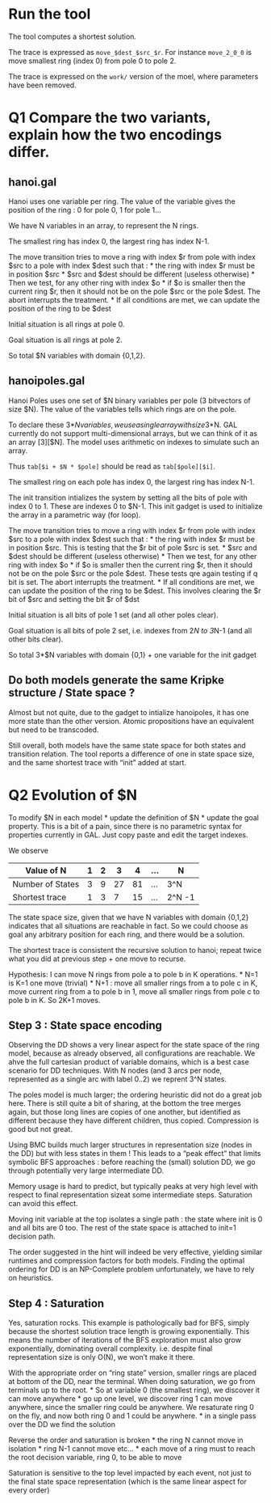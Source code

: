 # Run the tool

The tool computes a shortest solution.

The trace is expressed as `move_$dest_$src_$r`.
For instance `move_2_0_0` is move smallest ring (index 0) from pole 0 to pole 2.

The trace is expressed on the `work/` version of the moel, where parameters have been removed.

# Q1 Compare the two variants, explain how the two encodings differ.

## hanoi.gal

Hanoi uses one variable per ring.
The value of the variable gives the position of the ring : 0 for pole 0, 1 for pole 1...

We have N variables in an array, to represent the N rings.

The smallest ring has index 0, the largest ring has index N-1.

The move transition tries to move a ring with index $r from pole with index $src to a pole with index $dest such that :
* the ring with index $r must be in position $src
* $src and $dest should be different (useless otherwise)
* Then we test, for any other ring with index $o
  * if $o is smaller then the current ring $r, then it should not be on the pole $src or the pole $dest. The abort interrupts the treatment.
* If all conditions are met, we can update the position of the ring to be $dest

Initial situation is all rings at pole 0.

Goal situation is all rings at pole 2.

So total $N variables with domain {0,1,2}.

## hanoipoles.gal

Hanoi Poles uses one set of $N binary variables per pole (3 bitvectors of size $N).
The value of the variables tells which rings are on the pole. 

To declare these 3*$N variables, we use a single array with size 3*$N.
GAL currently do not support multi-dimensional arrays, but we can think of it as an array [3][$N]. 
The model uses arithmetic on indexes to simulate such an array.

Thus `tab[$i + $N * $pole]` should be read as `tab[$pole][$i]`.

The smallest ring on each pole has index 0, the largest ring has index N-1.

The init transition intializes the system by setting all the bits of pole with index 0 to 1.
These are indexes 0 to $N-1.
This init gadget is used to initialize the array in a parametric way (for loop).

The move transition tries to move a ring with index $r from pole with index $src to a pole with index $dest such that :
* the ring with index $r must be in position $src. This is testing that the $r bit of pole $src is set.
* $src and $dest should be different (useless otherwise)
* Then we test, for any other ring with index $o
  * if $o is smaller then the current ring $r, then it should not be on the pole $src or the pole $dest. These tests qre again testing if q bit is set. The abort interrupts the treatment.
* If all conditions are met, we can update the position of the ring to be $dest. This involves clearing the $r bit of $src and setting the bit $r of $dst

Initial situation is all bits of pole 1 set (and all other poles clear).

Goal situation is all bits of pole 2 set, i.e. indexes from 2*N to 3*N-1 (and all other bits clear).

So total 3*$N variables with domain {0,1} + one variable for the init gadget

## Do both models generate the same Kripke structure / State space ?

Almost but not quite, due to the gadget to intialize hanoipoles, it has one more state than the other version.
Atomic propositions have an equivalent but need to be transcoded.

Still overall, both models have the same state space for both states and transition relation.
The tool reports a difference of one in state space size, and the same shortest trace with "init" added at start.

# Q2 Evolution of $N

To modify $N in each model
* update the definition of $N
* update the goal property. This is a bit of a pain, since there is no parametric syntax for properties currently in GAL. Just copy paste and edit the target indexes.

We observe

Value of N | 1 | 2 | 3 | 4 | ... | N
---|---|---|---|---|---|---
Number of States | 3 | 9 | 27 | 81 | ...| 3^N
Shortest trace | 1 | 3 | 7 | 15 | ...| 2^N -1

The state space size, given that we have N variables with domain {0,1,2} indicates that all situations are reachable in fact.
So we could choose as goal any arbitrary position for each ring, and there would be a solution.

The shortest trace is consistent the recursive solution to hanoi; repeat twice what you did at previous step + one move to recurse.

Hypothesis: I can move N rings from pole a to pole b in K operations.
* N=1 is K=1 one move (trivial)
* N+1 : move all smaller rings from a to pole c in K, move current ring from a to pole b in 1, move all smaller rings from pole c to pole b in K. So 2K+1 moves.

## Step 3 : State space encoding

Observing the DD shows a very linear aspect for the state space of the ring model, because as already observed, all configurations are reachable. We ahve the full cartesian product of variable domains, which is a best case scenario for DD techniques. With N nodes (and 3 arcs per node, represented as a single arc with label 0..2) we reprent 3^N states.

The poles model is much larger; the ordering heuristic did not do a great job here. There is still quite a bit of sharing, at the bottom the tree merges again, but those long lines are copies of one another, but identified as different because they have different children, thus copied. Compression is good but not great.

Using BMC builds much larger structures in representation size (nodes in the DD) but with less states in them !
This leads to a "peak effect" that limits symbolic BFS approaches : before reaching the (small) solution DD, we go through potentially very large intermediate DD. 

Memory usage is hard to predict, but typically peaks at very high level with respect to final representation sizeat some intermediate steps. Saturation can avoid this effect.

Moving init variable at the top isolates a single path : the state where init is 0 and all bits are 0 too.
The rest of the state space is attached to init=1 decision path.

The order suggested in the hint will indeed be very effective, yielding similar runtimes and compression factors for both models.
Finding the optimal ordering for DD is an NP-Complete problem unfortunately, we have to rely on heuristics.


## Step 4 : Saturation

Yes, saturation rocks. 
This example is pathologically bad for BFS, simply because the shortest solution trace length is growing exponentially.
This means the number of iterations of the BFS exploration must also grow exponentially, dominating overall complexity.
i.e. despite final representation size is only O(N), we won't make it there.

With the appropriate order on "ring state" version, smaller rings are placed at bottom of the DD, near the terminal.
When doing saturation, we go from terminals up to the root. 
* So at variable 0 (the smallest ring), we discover it can move anywhere
* go up one level, we discover ring 1 can move anywhere, since the smaller ring could be anywhere. We resaturate ring 0 on the fly, and now both ring 0 and 1 could be anywhere.
* in a single pass over the DD we find the solution 

Reverse the order and saturation is broken
* the ring N cannot move in isolation
* ring N-1 cannot move etc...
* each move of a ring must to reach the root decision variable, ring 0, to be able to move

Saturation is sensitive to the top level impacted by each event, not just to the final state space representation (which is the same linear aspect for every order)

